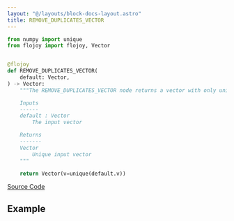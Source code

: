 ```yaml
---
layout: "@/layouts/block-docs-layout.astro"
title: REMOVE_DUPLICATES_VECTOR
---
```



<PythonDocsDisplay docstring={docstring} />

```python
from numpy import unique
from flojoy import flojoy, Vector


@flojoy
def REMOVE_DUPLICATES_VECTOR(
    default: Vector,
) -> Vector:
    """The REMOVE_DUPLICATES_VECTOR node returns a vector with only unique elements

    Inputs
    ------
    default : Vector
        The input vector

    Returns
    -------
    Vector
        Unique input vector
    """

    return Vector(v=unique(default.v))

```

[Source Code](https://github.com/flojoy-ai/blocks/blob/main/blocks/TRANSFORMERS/VECTOR_MANIPULATION/REMOVE_DUPLICATES_VECTOR/REMOVE_DUPLICATES_VECTOR.py)

## Example
